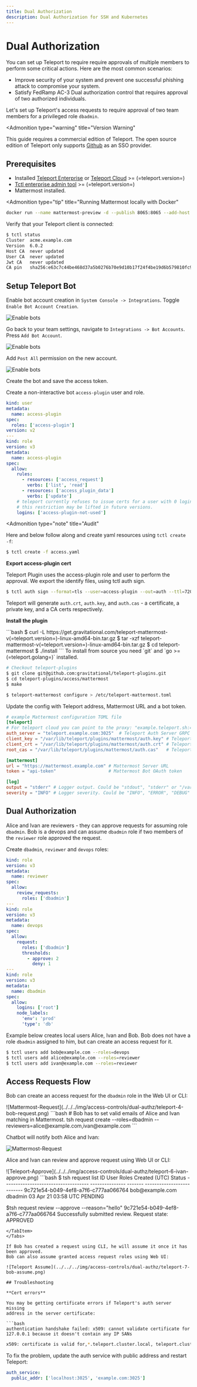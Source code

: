 ```yaml
---
title: Dual Authorization
description: Dual Authorization for SSH and Kubernetes
---
```


# Dual Authorization

You can set up Teleport to require require approvals of multiple members to perform some critical actions.
Here are the most common scenarios:

- Improve security of your system and prevent one successful phishing attack to compromise your system.
- Satisfy FedRamp AC-3 Dual authorization control that requires approval of two authorized individuals.

Let's set up Teleport's access requests to require approval of
two team members for a privileged role `dbadmin`.

<Admonition
  type="warning"
  title="Version Warning"
>
  This guide requires a commercial edition of Teleport. The open source
  edition of Teleport only supports [Github](../../admin-guide.mdx#github-oauth-20) as
  an SSO provider.
</Admonition>

## Prerequisites

- Installed [Teleport Enterprise](../../enterprise/introduction.mdx) or [Teleport Cloud](../../cloud.mdx) >= (=teleport.version=)
- [Tctl enterprise admin tool](https://goteleport.com/teleport/download) >= (=teleport.version=)
- Mattermost installed.

<Admonition
  type="tip"
  title="Running Mattermost locally with Docker"
>
  ```bash
  docker run --name mattermost-preview -d --publish 8065:8065 --add-host dockerhost:127.0.0.1 mattermost/mattermost-preview
  ```
</Admonition>

Verify that your Teleport client is connected:

```bash
$ tctl status
Cluster  acme.example.com
Version  6.0.2
Host CA  never updated
User CA  never updated
Jwt CA   never updated
CA pin   sha256:e63c7c44be468d37a5b0276b70e9d10b17f24f4be19d6b579810fc94eaa31783
```

## Setup Teleport Bot

<Tabs>
<TabItem label="Mattermost">

Enable bot account creation in `System Console -> Integrations`.
Toggle `Enable Bot Account Creation`.

![Enable bots](../../../img/access-controls/dual-authz/mattermost-0-enable.png)

Go back to your team settings, navigate to `Integrations -> Bot Accounts`. Press `Add Bot Account`.

![Enable bots](../../../img/access-controls/dual-authz/mattermost-1-bot.png)

Add `Post All` permission on the new account.

![Enable bots](../../../img/access-controls/dual-authz/mattermost-2-all-permissions@2x.png)

Create the bot and save the access token.

</TabItem>
</Tabs>

Create a non-interactive bot `access-plugin` user and role.

```yaml
kind: user
metadata:
  name: access-plugin
spec:
  roles: ['access-plugin']
version: v2
---
kind: role
version: v3
metadata:
  name: access-plugin
spec:
  allow:
    rules:
      - resources: ['access_request']
        verbs: ['list', 'read']
      - resources: ['access_plugin_data']
        verbs: ['update']
    # teleport currently refuses to issue certs for a user with 0 logins,
    # this restriction may be lifted in future versions.
    logins: ['access-plugin-not-used']
```

<Admonition
  type="note"
  title="Audit"
>
  Here and below follow along and create yaml resources using `tctl create -f`:
  ```bash
  $ tctl create -f access.yaml
  ```
</Admonition>


**Export access-plugin cert**

Teleport Plugin uses the access-plugin role and user to perform the approval.
We export the identify files, using tctl auth sign.

```bash
$ tctl auth sign --format=tls --user=access-plugin --out=auth --ttl=720h
```

Teleport will generate `auth.crt`, `auth.key`, and `auth.cas` - a certificate, a private key, and a CA certs respectively.

**Install the plugin**

<Tabs>
<TabItem label="Download">
  ```bash
  $ curl -L https://get.gravitational.com/teleport-mattermost-v(=teleport.version=)-linux-amd64-bin.tar.gz
  $ tar -xzf teleport-mattermost-v(=teleport.version=)-linux-amd64-bin.tar.gz
  $ cd teleport-mattermost
  $ ./install
  ```
</TabItem>
<TabItem label="From Source">
  To install from source you need `git` and `go >= (=teleport.golang=)` installed.

  ```bash
  # Checkout teleport-plugins
  $ git clone git@github.com:gravitational/teleport-plugins.git
  $ cd teleport-plugins/access/mattermost
  $ make
  ```
</TabItem>
</Tabs>


```bash
$ teleport-mattermost configure > /etc/teleport-mattermost.toml
```

Update the config with Teleport address, Mattermost URL and a bot token.

```toml
# example Mattermost configuration TOML file
[teleport]
# For teleport cloud you can point to the proxy: "example.teleport.sh:443"
auth_server = "teleport.example.com:3025"  # Teleport Auth Server GRPC API address
client_key = "/var/lib/teleport/plugins/mattermost/auth.key" # Teleport GRPC client secret key
client_crt = "/var/lib/teleport/plugins/mattermost/auth.crt" # Teleport GRPC client certificate
root_cas = "/var/lib/teleport/plugins/mattermost/auth.cas"   # Teleport cluster CA certs

[mattermost]
url = "https://mattermost.example.com" # Mattermost Server URL
token = "api-token"                    # Mattermost Bot OAuth token

[log]
output = "stderr" # Logger output. Could be "stdout", "stderr" or "/var/lib/teleport/mattermost.log"
severity = "INFO" # Logger severity. Could be "INFO", "ERROR", "DEBUG" or "WARN".
```

## Dual Authorization

Alice and Ivan are reviewers - they can approve requests for assuming role `dbadmin`.
Bob is a devops and can assume `dbadmin` role if two members of the `reviewer` role
approved the request.

Create `dbadmin`, `reviewer` and `devops` roles:

```yaml
kind: role
version: v3
metadata:
  name: reviewer
spec:
  allow:
    review_requests:
      roles: ['dbadmin']
---
kind: role
version: v3
metadata:
  name: devops
spec:
  allow:
    request:
      roles: ['dbadmin']
      thresholds:
        - approve: 2
          deny: 1
---
kind: role
version: v3
metadata:
  name: dbadmin
spec:
  allow:
    logins: ['root']
    node_labels:
      'env': 'prod'
      'type': 'db'
```

Example below creates local users Alice, Ivan and Bob.
Bob does not have a role `dbadmin` assigned to him, but can create an access request for it.

```bash
$ tctl users add bob@example.com --roles=devops
$ tctl users add alice@example.com --roles=reviewer
$ tctl users add ivan@example.com --roles=reviewer
```

## Access Requests Flow

Bob can create an access request for the `dbadmin` role in the Web UI or CLI:

<Tabs>
<TabItem label="Web UI">
  ![Mattermost-Request](../../../img/access-controls/dual-authz/teleport-4-bob-request.png)
</TabItem>
<TabItem label="Terminal">
  ```bash
  # Bob has to set valid emails of Alice and Ivan matching in Mattermost.
  tsh request create --roles=dbadmin --reviewers=alice@example.com,ivan@example.com
  ```
</TabItem>
</Tabs>

Chatbot will notify both Alice and Ivan:

![Mattermost-Request](../../../img/access-controls/dual-authz/mattermost-5-request.png)

Alice and Ivan can review and approve request using Web UI or CLI:

<Tabs>
<TabItem label="Web UI">
![Teleport-Approve](../../../img/access-controls/dual-authz/teleport-6-ivan-approve.png)
</TabItem>
<TabItem label="CLI">
  ```bash
  $ tsh request list
  ID                                   User             Roles   Created (UTC)       Status
  ------------------------------------ ---------------  ------- ------------------- ------- 
  9c721e54-b049-4ef8-a7f6-c777aa066764 bob@example.com  dbadmin 03 Apr 21 03:58 UTC PENDING

  $tsh request review --approve --reason="hello" 9c721e54-b049-4ef8-a7f6-c777aa066764
  Successfully submitted review.  Request state: APPROVED
  ```
</TabItem>
</Tabs>

If Bob has created a request using CLI, he will assume it once it has been approved.
Bob can also assume granted access request roles using Web UI:

![Teleport Assume](../../../img/access-controls/dual-authz/teleport-7-bob-assume.png)

## Troubleshooting

**Cert errors**

You may be getting certificate errors if Teleport's auth server missing
address in the server certificate:

```bash
authentication handshake failed: x509: cannot validate certificate for 127.0.0.1 because it doesn't contain any IP SANs
```

```bash
x509: certificate is valid for,*.teleport.cluster.local, teleport.cluster.local, not example.com
```

To fix the problem, update the auth service with public address and restart Teleport:

```yaml
auth_service:
  public_addr: ['localhost:3025', 'example.com:3025']
```
